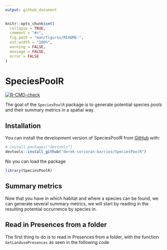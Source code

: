```yaml
---
output: github_document
---
```


<!-- README.md is generated from README.Rmd. Please edit that file -->

```r
knitr::opts_chunk$set(
  collapse = TRUE,
  comment = "#>",
  fig.path = "man/figures/README-",
  out.width = "100%",
  warning = FALSE,
  message = FALSE,
  error = FALSE
)
```

# SpeciesPoolR

<!-- badges: start -->
[![R-CMD-check](https://github.com/derek-corcoran-barrios/SpeciesPoolR/actions/workflows/R-CMD-check.yaml/badge.svg)](https://github.com/derek-corcoran-barrios/SpeciesPoolR/actions/workflows/R-CMD-check.yaml)
<!-- badges: end -->

The goal of the `SpeciesPoolR` package is to generate potential species pools and their summary metrics in a spatial way.

## Installation

You can install the development version of SpeciesPoolR from [GitHub](https://github.com/) with:

``` r
# install.packages("devtools")
devtools::install_github("derek-corcoran-barrios/SpeciesPoolR")
```


No you can load the package

```r
library(SpeciesPoolR)
```

## Summary metrics

Now that you have in which habitat and where a species can be found, we can generate several summary metrics, we will start by reading in the resulting potential occurrence by species in.

## Read in Presences from a folder

The first thing to do is to read in Presences from a folder, with the function `GetLandusePresences` as seen in the following code
